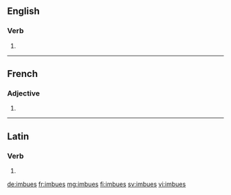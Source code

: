 ==English==

===Verb===
{{head|en|verb form}}

# {{en-third-person singular of|imbue}}

----

==French==

===Adjective===
{{fr-adj-form}} {{g|f-p}}

# {{feminine plural of|imbu|lang=fr}}

----

==Latin==

===Verb===
{{la-verb-form|imbuēs}}

# {{conjugation of|imbuō||2|s|fut|act|ind|lang=la}}

[[de:imbues]]
[[fr:imbues]]
[[mg:imbues]]
[[fi:imbues]]
[[sv:imbues]]
[[vi:imbues]]